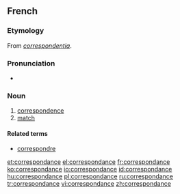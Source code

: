 ==French==

===Etymology===
From {{etyl|ML.|fr}} ''[[correspondentia]]''.

===Pronunciation===
* {{audio|Fr-correspondance.ogg|Audio}}

===Noun===
{{fr-noun|f}}

# [[correspondence]]
# [[match]]

====Related terms====
* [[correspondre]]

[[et:correspondance]]
[[el:correspondance]]
[[fr:correspondance]]
[[ko:correspondance]]
[[io:correspondance]]
[[id:correspondance]]
[[hu:correspondance]]
[[pl:correspondance]]
[[ru:correspondance]]
[[tr:correspondance]]
[[vi:correspondance]]
[[zh:correspondance]]